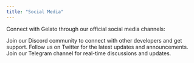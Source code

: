 ```yaml
---
title: "Social Media"
---
```


Connect with Gelato through our official social media channels:

<CardGroup cols={3}>
  <Card
    title="Discord"
    icon="discord"
    href="https://discord.com/invite/ApbA39BKyJ"
  >
    Join our Discord community to connect with other developers and get support.
  </Card>
  <Card
    title="Twitter"
    icon="twitter"
    href="https://twitter.com/gelatonetwork"
  >
    Follow us on Twitter for the latest updates and announcements.
  </Card>
  <Card
    title="Telegram"
    icon="telegram"
    href="https://t.me/gelatonetwork"
  >
    Join our Telegram channel for real-time discussions and updates.
  </Card>
</CardGroup>
